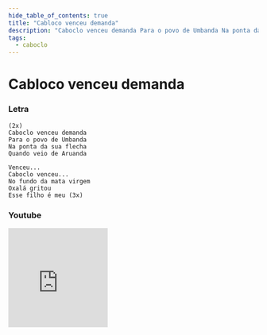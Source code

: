 ```yaml
---
hide_table_of_contents: true
title: "Cabloco venceu demanda"
description: "Caboclo venceu demanda Para o povo de Umbanda Na ponta da sua flecha Quando veio de Aruanda Venceu... Caboclo venceu... No fundo da mata virgem Oxalá gritou Esse filho é meu"
tags:
  - caboclo
---
```


# Cabloco venceu demanda

### Letra

```text
(2x)
Caboclo venceu demanda
Para o povo de Umbanda
Na ponta da sua flecha
Quando veio de Aruanda

Venceu...
Caboclo venceu...
No fundo da mata virgem
Oxalá gritou
Esse filho é meu (3x)
```

### Youtube

<iframe
  width="200"
  height="200"
  src="https://www.youtube.com/embed/X4gvQTODeqU"
  title="YouTube video player"
  frameborder="0"
  allow="accelerometer; autoplay; clipboard-write; encrypted-media; gyroscope; picture-in-picture; web-share"
  referrerpolicy="strict-origin-when-cross-origin"
  allowfullscreen
></iframe>